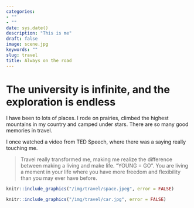 ```yaml
---
categories:
- ""
- ""
date: sys.date()
description: "This is me"
draft: false
image: scene.jpg
keywords: ""
slug: travel
title: Always on the road
---
```


#  The university is infinite, and the exploration is endless

I have been to lots of places. I rode on prairies, climbed the highest mountains in my country and camped under stars. There are so many good memories in travel.

I once watched a video from TED Speech, where there was a saying really touching me. 

> Travel really transformed me, making me realize the difference between making a living and make life. "YOUNG = GO". You are living a mement in your life where you have more freedom and flexibility than you may ever have before.

```r
knitr::include_graphics("/img/travel/space.jpeg", error = FALSE)
```


```r
knitr::include_graphics("/img/travel/car.jpg", error = FALSE)
```




